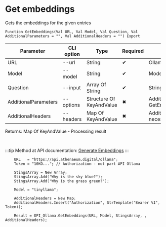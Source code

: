 ﻿---
sidebar_position: 4
---


# Get embeddings
 Gets the embeddings for the given entries



`Function GetEmbeddings(Val URL, Val Model, Val Question, Val AdditionalParameters = "", Val AdditionalHeaders = "") Export`

  | Parameter | CLI option | Type | Required | Description |
  |-|-|-|-|-|
  | URL | --url | String | &#x2714; | Ollama server URL |
  | Model | --model | String | &#x2714; | Models name |
  | Question | --input | Array Of String | &#x2714; | String or array of request strings |
  | AdditionalParameters | --options | Structure Of KeyAndValue | &#x2716; | Additional parameters. See GetEmbeddingsParameterStructure |
  | AdditionalHeaders | --headers | Map Of KeyAndValue | &#x2716; | Additional request headers, if necessary |

  
  Returns:  Map Of KeyAndValue - Processing result

<br/>

:::tip
Method at API documentation: [Generate Embeddings](https://github.com/ollama/ollama/blob/main/docs/api.md#generate-embeddings)
:::
<br/>



```bsl title="1C:Enterprise/OneScript code example"
    URL   = "https://api.athenaeum.digital/ollama";
    Token = "10KO..."; // Authorization - not part API Ollama

    StingsArray = New Array;
    StingsArray.Add("Why is the sky blue?");
    StingsArray.Add("Why is the grass green?");

    Model = "tinyllama";

    AdditionalHeaders = New Map;
    AdditionalHeaders.Insert("Authorization", StrTemplate("Bearer %1", Token));

    Result = OPI_Ollama.GetEmbeddings(URL, Model, StingsArray, , AdditionalHeaders);
```
 




